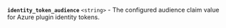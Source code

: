 <a id="identity_token_audience-response" />

**`identity_token_audience`** `<string>` <EnterpriseAlert inline /> - The
configured audience claim value for Azure plugin identity tokens.
